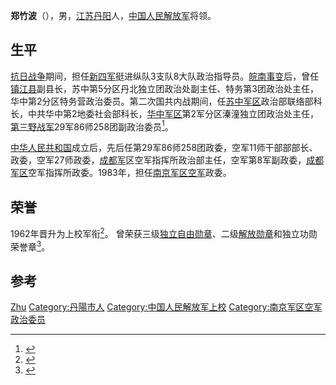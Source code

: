'''郑竹波'''（{{bd|1921年|||catIdx=}}），男，[[江苏|江苏]][[丹阳|丹阳]]人，[[中国人民解放军|中国人民解放军]]将领。

== 生平 ==
[[抗日战争|抗日战争]]期间，担任[[新四军|新四军]]挺进纵队3支队8大队政治指导员。[[皖南事变|皖南事变]]后，曾任[[镇江县|镇江县]]副县长，苏中第5分区丹北独立团政治处副主任、特务第3团政治处主任，华中第2分区特务营政治委员。第二次国共内战期间，任[[苏中军区|苏中军区]]政治部联络部科长，中共华中第2地委社会部科长，[[华中军区|华中军区]]第2军分区溱潼独立团政治处主任，[[第三野战军|第三野战军]]29军86师258团副政治委员<ref>{{cite journal|author=郑竹波|title=抗敌苏南故事多|journal=《世纪风采》|year=2006年|issue=第8期|url=http://www.cqvip.com/qk/80984X/200608/22609175.html|accessdate=2014-12-16|archive-date=2014-12-16|archive-url=https://web.archive.org/web/20141216095018/http://www.cqvip.com/qk/80984X/200608/22609175.html|dead-url=no}}</ref>。

[[中华人民共和国|中华人民共和国]]成立后，先后任第29军86师258团政委，空军11师干部部部长、政委，空军27师政委，[[成都军|成都军]]区空军指挥所政治部主任，空军第8军副政委，[[成都军区|成都军区]]空军指挥所政委。1983年，担任[[南京军区空军|南京军区空军]]政委。

== 荣誉 ==
1962年晋升为上校军衔<ref>{{cite news|title=郑竹波：平静的笑容中，伤疤诉说过往|url=http://news.ifeng.com/a/20140904/41854542_0.shtml|accessdate=2014-12-16|newspaper=凤凰网|archive-date=2014-12-16|archive-url=https://web.archive.org/web/20141216124157/http://news.ifeng.com/a/20140904/41854542_0.shtml|dead-url=no}}</ref>。
曾荣获三级[[独立自由勋章|独立自由勋章]]、二级[[解放勋章|解放勋章]]和独立功勋荣誉章<ref>{{cite journal|author=楠木|title=听郑竹波讲那过去的事情|journal=《铁军》|year=2013年01期|url=http://www.cnki.com.cn/Article/CJFDTotal-TIEJ201301003.htm|accessdate=2014-12-16|archive-date=2014-12-16|archive-url=https://web.archive.org/web/20141216090652/http://www.cnki.com.cn/Article/CJFDTotal-TIEJ201301003.htm|dead-url=no}}</ref>。

== 参考 ==
{{reflist}}

{{start box}}
{{s-mil}}
{{succession box|[[萧前_(1916年)|肖前]]|[[赵昭_(1923年)|赵昭]]|[[中国人民解放军南京军区空军|中国人民解放军南京军区空军]]政治委员|1983年5月－1987年1月}}
{{end box}}

{{Authority control}}
{{DEFAULTSORT:Zheng}}
[[Category:郑姓|Zhu]]
[[Category:丹陽市人|Category:丹陽市人]]
[[Category:中国人民解放军上校|Category:中国人民解放军上校]]
[[Category:南京军区空军政治委员|Category:南京军区空军政治委员]]

{{中国军事人物小作品}}